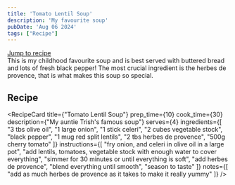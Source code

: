 ```yaml
---
title: 'Tomato Lentil Soup'
description: 'My favourite soup'
pubDate: 'Aug 06 2024'
tags: ["Recipe"]
---
```


[Jump to recipe](##Recipe)    
This is my childhood favourite soup and is best served with buttered bread and lots of fresh black pepper!
The most crucial ingredient is the herbes de provence, that is what makes this soup so special.

## Recipe
<RecipeCard 
  title={"Tomato Lentil Soup"}
  prep_time={10}
  cook_time={30}
  description={"My auntie Trish's famous soup"}
  serves={4}
  ingredients={[
        "3 tbs olive oil",
        "1 large onion",
        "1 stick celeri",
        "2 cubes vegetable stock",
        "black pepper",
        "1 mug red split lentils",
        "2 tbs herbes de provence",
        "500g cherry tomato"
    ]}
  instructions={[
        "fry onion, and celeri in olive oil in a large pot",
        "add lentils, tomatoes, vegetable stock with enough water to cover everything",
        "simmer for 30 minutes or until everything is soft",
        "add herbes de provence",
        "blend everything until smooth",
        "season to taste"
    ]}
    notes={[
        "add as much herbes de provence as it takes to make it really yummy"
    ]}
/>